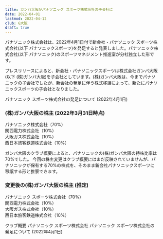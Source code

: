 ```yaml
---
title: ガンバ大阪がパナソニック スポーツ株式会社の子会社に
date: 2022-04-01
lastmod: 2022-04-12
club: G大阪
draft: true
---
```


パナソニック株式会社は、2022年4月1日付で新会社・パナソニック スポーツ株式会社(以下 パナソニックスポーツ)を発足すると発表しました。パナソニック株式会社(以下 パナソニック)のスポーツマネジメント推進室が分社独立した形です。

プレスリリースによると、新会社・パナソニックスポーツは株式会社ガンバ大阪(以下 (株)ガンバ大阪)を子会社としています。(株)ガンバ大阪は、今までパナソニックの子会社でしたが、新会社の発足に伴う株式移譲によって、新たにパナソニックスポーツの子会社となりました。

<PanelLink to="https://news.panasonic.com/jp/press/data/2022/04/jn220401-2/jn220401-2.html">
  パナソニック スポーツ株式会社の発足について (2022年4月1日)
</PanelLink>

### (株)ガンバ大阪の株主 (2022年3月31日時点)

パナソニック株式会社（70%）  
関西電力株式会社（10%）  
大阪ガス株式会社（10%）  
西日本旅客鉄道株式会社（10%）

ガンバ大阪のクラブ概要によると、パナソニックの(株)ガンバ大阪の持株比率は70%でした。
今回の株主変更はクラブ概要にはまだ反映されていませんが、パナソニックが保有する70%の株式を、そのまま新会社パナソニックスポーツに移譲する形と推察できます。

### 変更後の(株)ガンバ大阪の株主 (推定)

パナソニック スポーツ株式会社（70%）  
関西電力株式会社（10%）  
大阪ガス株式会社（10%）  
西日本旅客鉄道株式会社（10%）

<PanelLink to="https://www.gamba-osaka.net/c/club/club.html">
  クラブ概要
</PanelLink>

<PanelLink to="https://panasonic.co.jp/sports/corporate/">
  パナソニック スポーツ株式会社
</PanelLink>

<PanelLink to="https://news.panasonic.com/jp/press/data/2022/04/jn220401-2/jn220401-2.html">
  パナソニック スポーツ株式会社の発足について (2022年4月1日)
</PanelLink>
